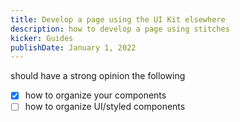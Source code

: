 ```yaml
---
title: Develop a page using the UI Kit elsewhere
description: how to develop a page using stitches
kicker: Guides
publishDate: January 1, 2022
---
```


should have a strong opinion the following

- [x] how to organize your components
- [ ] how to organize UI/styled components
